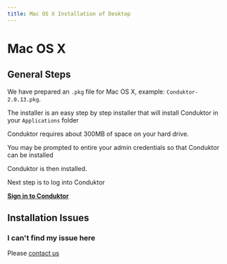 ```yaml
---
title: Mac OS X Installation of Desktop
---
```


# Mac OS X

## General Steps

We have prepared an `.pkg` file for Mac OS X, example: `Conduktor-2.0.13.pkg`.

The installer is an easy step by step installer that will install Conduktor in your `Applications` folder

Conduktor requires about 300MB of space on your hard drive.

You may be prompted to entire your admin credentials so that Conduktor can be installed

Conduktor is then installed.

Next step is to log into Conduktor

**[Sign in to Conduktor](/desktop/conduktor-first-steps/sign-in/)**

## Installation Issues

### I can't find my issue here

Please [contact us](https://www.conduktor.io/contact)
